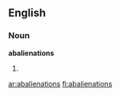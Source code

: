 ==English==

===Noun===
'''abalienations'''

# {{plural of|[[abalienation]]}}

[[ar:abalienations]]
[[fi:abalienations]]